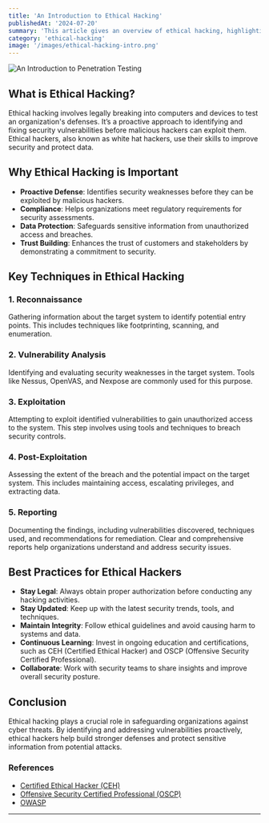 ```yaml
---
title: 'An Introduction to Ethical Hacking'
publishedAt: '2024-07-20'
summary: 'This article gives an overview of ethical hacking, highlighting its importance, main techniques, and best practices. It emphasizes how ethical hackers enhance cybersecurity by identifying and addressing vulnerabilities proactively.'
category: 'ethical-hacking'
image: '/images/ethical-hacking-intro.png'
---
```



<Image
  src="/images/ethical-hacking-intro.png"
  alt="An Introduction to Penetration Testing"
  width={400}
  height={400}
  className="w-400 h-400 mb-4 rounded-xl"
/>

## What is Ethical Hacking?

Ethical hacking involves legally breaking into computers and devices to test an organization's defenses. It’s a proactive approach to identifying and fixing security vulnerabilities before malicious hackers can exploit them. Ethical hackers, also known as white hat hackers, use their skills to improve security and protect data.

## Why Ethical Hacking is Important

- **Proactive Defense**: Identifies security weaknesses before they can be exploited by malicious hackers.
- **Compliance**: Helps organizations meet regulatory requirements for security assessments.
- **Data Protection**: Safeguards sensitive information from unauthorized access and breaches.
- **Trust Building**: Enhances the trust of customers and stakeholders by demonstrating a commitment to security.

## Key Techniques in Ethical Hacking

### 1. **Reconnaissance**

Gathering information about the target system to identify potential entry points. This includes techniques like footprinting, scanning, and enumeration.

### 2. **Vulnerability Analysis**

Identifying and evaluating security weaknesses in the target system. Tools like Nessus, OpenVAS, and Nexpose are commonly used for this purpose.

### 3. **Exploitation**

Attempting to exploit identified vulnerabilities to gain unauthorized access to the system. This step involves using tools and techniques to breach security controls.

### 4. **Post-Exploitation**

Assessing the extent of the breach and the potential impact on the target system. This includes maintaining access, escalating privileges, and extracting data.

### 5. **Reporting**

Documenting the findings, including vulnerabilities discovered, techniques used, and recommendations for remediation. Clear and comprehensive reports help organizations understand and address security issues.

## Best Practices for Ethical Hackers

- **Stay Legal**: Always obtain proper authorization before conducting any hacking activities.
- **Stay Updated**: Keep up with the latest security trends, tools, and techniques.
- **Maintain Integrity**: Follow ethical guidelines and avoid causing harm to systems and data.
- **Continuous Learning**: Invest in ongoing education and certifications, such as CEH (Certified Ethical Hacker) and OSCP (Offensive Security Certified Professional).
- **Collaborate**: Work with security teams to share insights and improve overall security posture.

## Conclusion

Ethical hacking plays a crucial role in safeguarding organizations against cyber threats. By identifying and addressing vulnerabilities proactively, ethical hackers help build stronger defenses and protect sensitive information from potential attacks.

### References

- [Certified Ethical Hacker (CEH)](https://www.eccouncil.org/programs/certified-ethical-hacker-ceh/)
- [Offensive Security Certified Professional (OSCP)](https://www.offensive-security.com/pwk-oscp/)
- [OWASP](https://owasp.org/)

---
